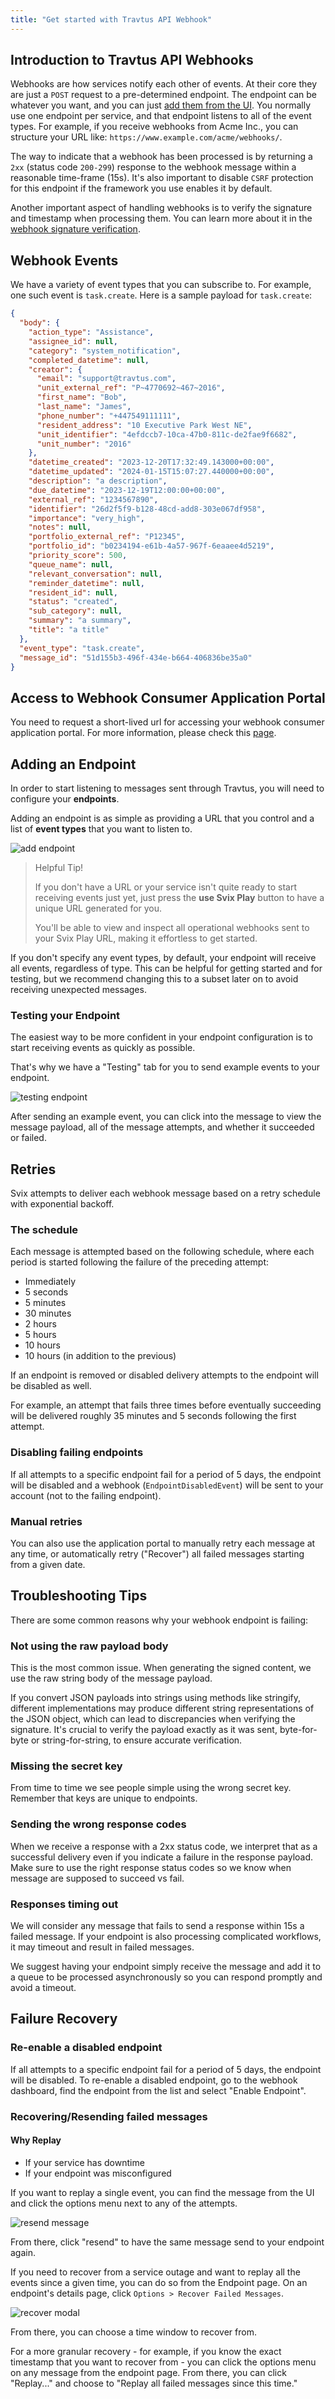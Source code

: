 ```yaml
---
title: "Get started with Travtus API Webhook"
---
```


## Introduction to Travtus API Webhooks
Webhooks are how services notify each other of events. At their core they are just a  `POST`  request to a pre-determined endpoint. The endpoint can be whatever you want, and you can just  [add them from the UI](#adding-an-endpoint). You normally use one endpoint per service, and that endpoint listens to all of the event types. For example, if you receive webhooks from Acme Inc., you can structure your URL like:  `https://www.example.com/acme/webhooks/`.

The way to indicate that a webhook has been processed is by returning a  `2xx`  (status code  `200-299`) response to the webhook message within a reasonable time-frame (15s). It's also important to disable  `CSRF`  protection for this endpoint if the framework you use enables it by default.

Another important aspect of handling webhooks is to verify the signature and timestamp when processing them. You can learn more about it in the  [webhook signature verification](authentication/#webhook-signature-verification).

## Webhook Events
We have a variety of event types that you can subscribe to. For example, one such event is `task.create`. Here is a sample payload for `task.create`:

```json
{
  "body": {
    "action_type": "Assistance",
    "assignee_id": null,
    "category": "system_notification",
    "completed_datetime": null,
    "creator": {
      "email": "support@travtus.com",
      "unit_external_ref": "P~4770692~467~2016",
      "first_name": "Bob",
      "last_name": "James",
      "phone_number": "+447549111111",
      "resident_address": "10 Executive Park West NE",
      "unit_identifier": "4efdccb7-10ca-47b0-811c-de2fae9f6682",
      "unit_number": "2016"
    },
    "datetime_created": "2023-12-20T17:32:49.143000+00:00",
    "datetime_updated": "2024-01-15T15:07:27.440000+00:00",
    "description": "a description",
    "due_datetime": "2023-12-19T12:00:00+00:00",
    "external_ref": "1234567890",
    "identifier": "26d2f5f9-b128-48cd-add8-303e067df958",
    "importance": "very_high",
    "notes": null,
    "portfolio_external_ref": "P12345",
    "portfolio_id": "b0234194-e61b-4a57-967f-6eaaee4d5219",
    "priority_score": 500,
    "queue_name": null,
    "relevant_conversation": null,
    "reminder_datetime": null,
    "resident_id": null,
    "status": "created",
    "sub_category": null,
    "summary": "a summary",
    "title": "a title"
  },
  "event_type": "task.create",
  "message_id": "51d155b3-496f-434e-b664-406836be35a0"
}
```

## Access to Webhook Consumer Application Portal

You need to request a short-lived url for accessing your webhook consumer application portal. For more information, please check this [page](consumer-app-portal).

## Adding an Endpoint
In order to start listening to messages sent through Travtus, you will need to configure your  **endpoints**.

Adding an endpoint is as simple as providing a URL that you control and a list of  **event types**  that you want to listen to.

![add endpoint](/images/webhook/add-endpoint.png)

>Helpful Tip!
>
>If you don't have a URL or your service isn't quite ready to start receiving events just yet, just press the  **use Svix Play**  button to have a unique URL generated for you.
>
>You'll be able to view and inspect all operational webhooks sent to your Svix Play URL, making it effortless to get started.

If you don't specify any event types, by default, your endpoint will receive all events, regardless of type. This can be helpful for getting started and for testing, but we recommend changing this to a subset later on to avoid receiving unexpected messages.

### Testing your Endpoint

The easiest way to be more confident in your endpoint configuration is to start receiving events as quickly as possible.

That's why we have a "Testing" tab for you to send example events to your endpoint.

![testing endpoint](/images/webhook/testing-endpoint.png)

After sending an example event, you can click into the message to view the message payload, all of the message attempts, and whether it succeeded or failed.

## Retries
Svix attempts to deliver each webhook message based on a retry schedule with exponential backoff.

### The schedule
Each message is attempted based on the following schedule, where each period is started following the failure of the preceding attempt:

-   Immediately
-   5 seconds
-   5 minutes
-   30 minutes
-   2 hours
-   5 hours
-   10 hours
-   10 hours (in addition to the previous)

If an endpoint is removed or disabled delivery attempts to the endpoint will be disabled as well.

For example, an attempt that fails three times before eventually succeeding will be delivered roughly 35 minutes and 5 seconds following the first attempt.

### Disabling failing endpoints
If all attempts to a specific endpoint fail for a period of 5 days, the endpoint will be disabled and a webhook (`EndpointDisabledEvent`) will be sent to your account (not to the failing endpoint).

### Manual retries
You can also use the application portal to manually retry each message at any time, or automatically retry ("Recover") all failed messages starting from a given date.

## Troubleshooting Tips
There are some common reasons why your webhook endpoint is failing:

### Not using the raw payload body
This is the most common issue. When generating the signed content, we use the raw string body of the message payload.

If you convert JSON payloads into strings using methods like stringify, different implementations may produce different string representations of the JSON object, which can lead to discrepancies when verifying the signature. It's crucial to verify the payload exactly as it was sent, byte-for-byte or string-for-string, to ensure accurate verification.

### Missing the secret key
From time to time we see people simple using the wrong secret key. Remember that keys are unique to endpoints.

### Sending the wrong response codes
When we receive a response with a 2xx status code, we interpret that as a successful delivery even if you indicate a failure in the response payload. Make sure to use the right response status codes so we know when message are supposed to succeed vs fail.

### Responses timing out
We will consider any message that fails to send a response within 15s a failed message. If your endpoint is also processing complicated workflows, it may timeout and result in failed messages.

We suggest having your endpoint simply receive the message and add it to a queue to be processed asynchronously so you can respond promptly and avoid a timeout.

## Failure Recovery

### Re-enable a disabled endpoint
If all attempts to a specific endpoint fail for a period of 5 days, the endpoint will be disabled. To re-enable a disabled endpoint, go to the webhook dashboard, find the endpoint from the list and select "Enable Endpoint".

### Recovering/Resending failed messages

#### Why Replay

-   If your service has downtime
-   If your endpoint was misconfigured

If you want to replay a single event, you can find the message from the UI and click the options menu next to any of the attempts.

![resend message](https://docs.svix.com/assets/images/resend-single-a4fb6e65f27f27e5700becb523135c2f.png)

From there, click "resend" to have the same message send to your endpoint again.

If you need to recover from a service outage and want to replay all the events since a given time, you can do so from the Endpoint page. On an endpoint's details page, click  `Options > Recover Failed Messages`.

![recover modal](https://docs.svix.com/assets/images/replay-modal-fa510bd82e4eccbbb01df28581ad8901.png)

From there, you can choose a time window to recover from.

For a more granular recovery - for example, if you know the exact timestamp that you want to recover from - you can click the options menu on any message from the endpoint page. From there, you can click "Replay..." and choose to "Replay all failed messages since this time."
